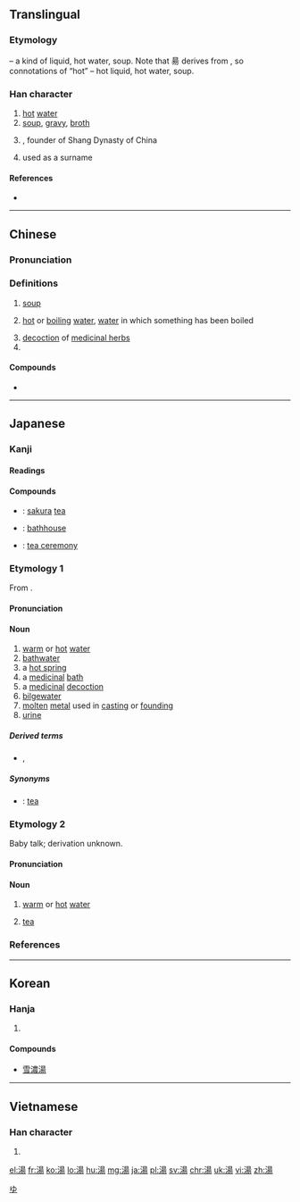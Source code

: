 {{also|汤}}
==Translingual==

===Etymology===
{{Han compound|水|alt1=氵|昜|c1=s|c2=p|t1=water|ls=psc}} – a kind of liquid, hot water, soup. Note that 昜 derives from {{m|mul|日||sun|sc=Hani}}, so connotations of “hot” – hot liquid, hot water, soup.

===Han character===
{{Han char|rn=85|rad=水|as=09|sn=12|four=36127|canj=EAMH|ids=⿰氵昜}}

# [[hot]] [[water]]
# [[soup]], [[gravy]], [[broth]]
# {{w|Tang of Shang}}, founder of Shang Dynasty of China
# used as a surname

====References====
* {{Han ref|kx=0638.160|dkj=17874|dj=1045.080|hdz=31674.030|uh=6E6F|ud=28271|bh=B4F6|bd=46326}}

----

==Chinese==
{{zh-forms|s=汤}}

===Pronunciation===
{{zh-pron
|m=tāng,er=y
|c=tong1,tong3,joeng4,soeng1
|h=pfs=thông
|md=
|mn=thng/thong
|w=
|mc=y
|oc=y
|cat=n,pn}}

===Definitions===
{{zh-hanzi}}

# [[soup]]
#: {{zh-usex|我們 晚餐 喝 '''湯'''|We will have '''soup''' for diner}}
# [[hot]] or [[boiling]] [[water]], [[water]] in which something has been boiled
#: {{zh-usex|元宵 用 水 煮，隨 湯 一起 吃。|Sweet dumplings are boiled and served in hot water.}}
# [[decoction]] of [[medicinal herbs]]
# {{surname|lang=zh}}

====Compounds====
* {{zh-l|茶湯}}

----

==Japanese==

===Kanji===
{{ja-kanji|grade=3|rs=水09}}

====Readings====
{{ja-readings
|goon=[[とう]] (tō), (''historical'') [[たう]] (tau), (''rare'') [[しょう]] (shō)
|kun=[[ゆ]] (yu), (''baby talk'') [[ぶう]] (bū)
}}

====Compounds====
{{top3}}
* {{ja-r|桜湯|さくら ゆ}}: [[sakura]] [[tea]]
{{mid3}}
* {{ja-r|銭湯|せんとう}}: [[bathhouse]]
{{mid3}}
* {{ja-r|茶の湯|ちゃのゆ}}: [[tea ceremony]]
{{bottom}}

===Etymology 1===
{{ja-kanjitab|ゆ|yomi=k}}
From {{etyl|ojp|ja|sort=ゆ}}.

====Pronunciation====
{{ja-pron|yomi=k|ゆ|acc=1|acc_ref=DJR}}

====Noun====
{{ja-noun|ゆ}}

# [[warm]] or [[hot]] [[water]]
# [[bathwater]]
# a [[hot spring]]
# a [[medicinal]] [[bath]]
# a [[medicinal]] [[decoction]]
# [[bilgewater]]
# [[molten]] [[metal]] used in [[casting]] or [[founding]]
# [[urine]]

=====Derived terms=====
* {{ja-r|尿|ゆばり}}, {{ja-r|尿|ゆまり}}

=====Synonyms=====
* {{sense|medicinal decoction}} {{ja-r|茶|ちゃ}}: [[tea]]

===Etymology 2===
Baby talk; derivation unknown.

====Pronunciation====
{{ja-pron|yomi=k|ぶう}}

====Noun====
{{ja-noun|ぶう}}

# {{context|childish|lang=ja|sort=ふう'}} [[warm]] or [[hot]] [[water]]
# {{context|childish|lang=ja|sort=ふう'}} [[tea]]

===References===
<references/>

[[Category:1000 Japanese basic words|ゆ]]

----

==Korean==

===Hanja===
{{ko-hanja|hangeul=[[탕]], [[상]]|eumhun=|rv=tang, sang|mr=t'ang, sang|y=thang, sang}}

# {{defn|lang=ko|sort=水09}}

====Compounds====
* [[雪濃湯]]

----

==Vietnamese==

===Han character===
{{vi-hantu|thang|rs=水09}}

# {{defn|lang=vi|sort=水09}}

[[el:湯]]
[[fr:湯]]
[[ko:湯]]
[[lo:湯]]
[[hu:湯]]
[[mg:湯]]
[[ja:湯]]
[[pl:湯]]
[[sv:湯]]
[[chr:湯]]
[[uk:湯]]
[[vi:湯]]
[[zh:湯]]
